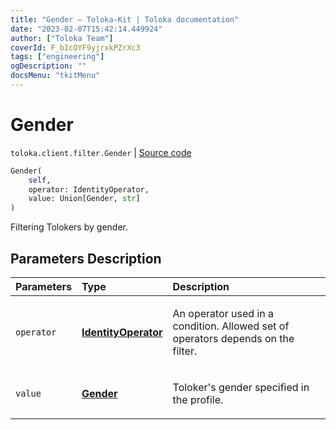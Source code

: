 ```yaml
---
title: "Gender — Toloka-Kit | Toloka documentation"
date: "2023-02-07T15:42:14.449924"
author: ["Toloka Team"]
coverId: F_bIcOYF9yjrxkPZrXc3
tags: ["engineering"]
ogDescription: ""
docsMenu: "tkitMenu"
---
```


# Gender
`toloka.client.filter.Gender` | [Source code](https://github.com/Toloka/toloka-kit/blob/v1.1.3/src/client/filter.py#L248)

```python
Gender(
    self,
    operator: IdentityOperator,
    value: Union[Gender, str]
)
```

Filtering Tolokers by gender.

## Parameters Description

| Parameters | Type | Description |
| :----------| :----| :-----------|
`operator`|**[IdentityOperator](/docs/toloka-kit/reference/toloka.client.primitives.operators.IdentityOperator)**|<p>An operator used in a condition. Allowed set of operators depends on the filter.</p>
`value`|**[Gender](/docs/toloka-kit/reference/toloka.client.filter.Gender.Gender)**|<p>Toloker&#x27;s gender specified in the profile.</p>
